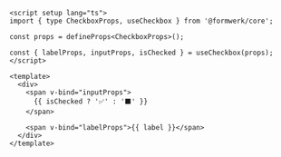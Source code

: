 ```vue
<script setup lang="ts">
import { type CheckboxProps, useCheckbox } from '@formwerk/core';

const props = defineProps<CheckboxProps>();

const { labelProps, inputProps, isChecked } = useCheckbox(props);
</script>

<template>
  <div>
    <span v-bind="inputProps">
      {{ isChecked ? '✅' : '⬛️' }}
    </span>

    <span v-bind="labelProps">{{ label }}</span>
  </div>
</template>
```

